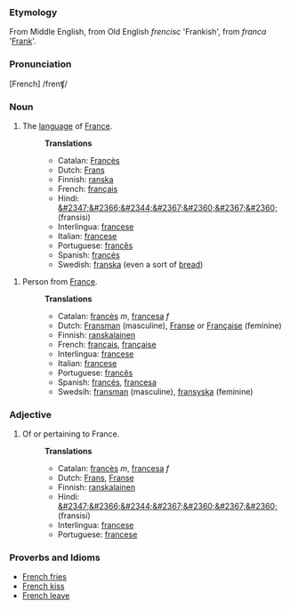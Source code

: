 ===Etymology===
From Middle English, from Old English <i>frencisc</i> 'Frankish', from <i>franca</i> '[[Frank]]'.  

===Pronunciation===
[French] /frenʧ/

===Noun===
# The [[language]] of [[France]].
#:'''Translations'''
#:*Catalan: [[Francès]]
#:*Dutch: [[Frans]]
#:*Finnish: [[ranska]]
#:*French: [[français]] 
#:*Hindi: [[&#2347;&#2366;&#2344;&#2367;&#2360;&#2367;&#2360;]] (fransisi)
#:*Interlingua: [[francese]]
#:*Italian: [[francese]]
#:*Portuguese: [[francês]]
#:*Spanish: [[francés]]
#:*Swedish: [[franska]] (even a sort of [[bread]])

# Person from [[France]].
#:'''Translations'''
#:*Catalan: [[francès]] ''m'', [[francesa]] ''f''
#:*Dutch: [[Fransman]] (masculine), [[Franse]] or [[Française]] (feminine)
#:*Finnish: [[ranskalainen]]
#:*French: [[français]], [[française]] 
#:*Interlingua: [[francese]]
#:*Italian: [[francese]]
#:*Portuguese: [[francês]]
#:*Spanish: [[francés]], [[francesa]]
#:*Swedsih: [[fransman]] (masculine), [[fransyska]] (feminine)

===Adjective===
# Of or pertaining to France.
#:'''Translations'''
#:*Catalan: [[francès]] ''m'', [[francesa]] ''f''
#:*Dutch: [[Frans]], [[Franse]]
#:*Finnish: [[ranskalainen]]
#:*Hindi: [[&#2347;&#2366;&#2344;&#2367;&#2360;&#2367;&#2360;]] (fransisi)
#:*Interlingua: [[francese]]
#:*Portuguese: [[francese]]


===Proverbs and Idioms===
*[[French fries]]
*[[French kiss]]
*[[French leave]]